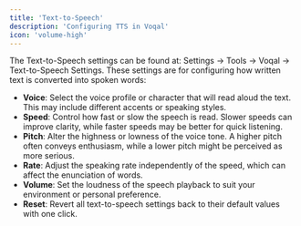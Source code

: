 ```yaml
---
title: 'Text-to-Speech'
description: 'Configuring TTS in Voqal'
icon: 'volume-high'
---
```


The Text-to-Speech settings can be found at: Settings -> Tools -> Voqal -> Text-to-Speech Settings.
These settings are for configuring how written text is converted into spoken words:

- **Voice**: Select the voice profile or character that will read aloud the text. This may include different accents or speaking styles.
- **Speed**: Control how fast or slow the speech is read. Slower speeds can improve clarity, while faster speeds may be better for quick listening.
- **Pitch**: Alter the highness or lowness of the voice tone. A higher pitch often conveys enthusiasm, while a lower pitch might be perceived as more serious.
- **Rate**: Adjust the speaking rate independently of the speed, which can affect the enunciation of words.
- **Volume**: Set the loudness of the speech playback to suit your environment or personal preference.
- **Reset**: Revert all text-to-speech settings back to their default values with one click.
